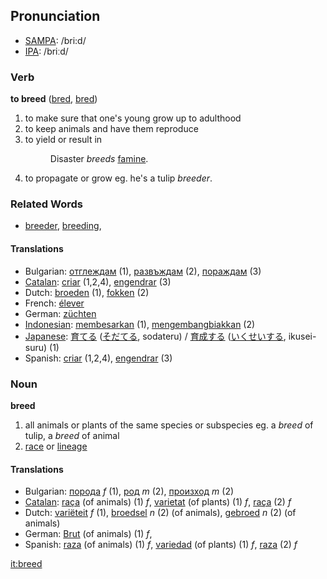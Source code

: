 == Pronunciation ==
*[[w:SAMPA|SAMPA]]: /bri:d/
*[[w:IPA|IPA]]: /briːd/

=== Verb ===
'''to breed''' ([[bred]], [[bred]])

# to make sure that one's young grow up to adulthood
# to keep animals and have them reproduce
# to yield or result in 
#: Disaster ''breeds'' [[famine]].
# to propagate or grow eg. he's a tulip ''breeder''.

=== Related Words ===
*[[breeder]], [[breeding]], 

==== Translations ====
*Bulgarian: [[отглеждам]] (1), [[развъждам]] (2), [[пораждам]] (3)
*[[Catalan]]: [[criar]] (1,2,4), [[engendrar]] (3)
*Dutch: [[broeden]] (1), [[fokken]] (2)
*French: [[élever]]
*German: [[züchten]]
*[[Indonesian]]: [[besar|membesarkan]] (1), [[kembang-biak|mengembangbiakkan]] (2)
*[[Japanese]]: [[育てる]] ([[そだてる]], sodateru) / [[育成]]する ([[いくせい]]する, ikusei-suru) (1)
*Spanish: [[criar]] (1,2,4), [[engendrar]] (3)

=== Noun ===
'''breed'''

# all animals or plants of the same species or subspecies eg. a ''breed'' of tulip, a ''breed'' of animal
# [[race]] or [[lineage]]

==== Translations ====
*Bulgarian: [[порода]] ''f'' (1), [[род]] ''m'' (2), [[произход]] ''m'' (2)
*[[Catalan]]: [[raça]] (of animals) (1) ''f'', [[varietat]] (of plants) (1) ''f'', [[raça]] (2) ''f''
*Dutch: [[variëteit]] ''f'' (1), [[broedsel]] ''n'' (2) (of animals), [[gebroed]] ''n'' (2) (of animals)
*German: [[Brut]] (of animals) (1) ''f'', 
*Spanish: [[raza]] (of animals) (1) ''f'', [[variedad]] (of plants) (1) ''f'', [[raza]] (2) ''f''

[[it:breed]]